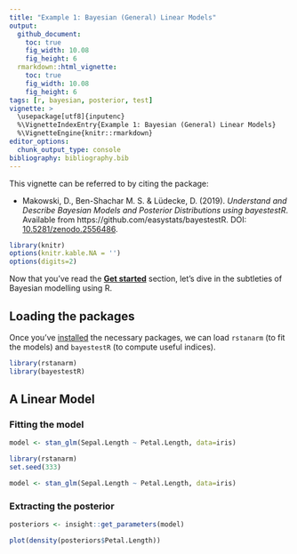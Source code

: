 ```yaml
---
title: "Example 1: Bayesian (General) Linear Models"
output: 
  github_document:
    toc: true
    fig_width: 10.08
    fig_height: 6
  rmarkdown::html_vignette:
    toc: true
    fig_width: 10.08
    fig_height: 6
tags: [r, bayesian, posterior, test]
vignette: >
  \usepackage[utf8]{inputenc}
  %\VignetteIndexEntry{Example 1: Bayesian (General) Linear Models}
  %\VignetteEngine{knitr::rmarkdown}
editor_options: 
  chunk_output_type: console
bibliography: bibliography.bib
---
```


This vignette can be referred to by citing the package:

- Makowski, D., Ben-Shachar M. S. \& Lüdecke, D. (2019). *Understand and Describe Bayesian Models and Posterior Distributions using bayestestR*. Available from https://github.com/easystats/bayestestR. DOI: [10.5281/zenodo.2556486](https://zenodo.org/record/2556486).

```r
library(knitr)
options(knitr.kable.NA = '')
options(digits=2)
```


Now that you've read the [**Get started**](https://easystats.github.io/bayestestR/articles/bayestestR.html) section, let's dive in the subtleties of Bayesian modelling using R.

## Loading the packages

Once you've [installed](https://easystats.github.io/bayestestR/articles/bayestestR.html) the necessary packages, we can load `rstanarm` (to fit the models) and `bayestestR` (to compute useful indices).

```r
library(rstanarm)
library(bayestestR)
```

## A Linear Model

### Fitting the model


```r
model <- stan_glm(Sepal.Length ~ Petal.Length, data=iris)
```
```r
library(rstanarm)
set.seed(333)

model <- stan_glm(Sepal.Length ~ Petal.Length, data=iris)
```

### Extracting the posterior


```r
posteriors <- insight::get_parameters(model)
```
```r
plot(density(posteriors$Petal.Length))
```


<!-- ### Correspondance with Frequentist Models -->

<!-- TO BE IMPROVED -->




